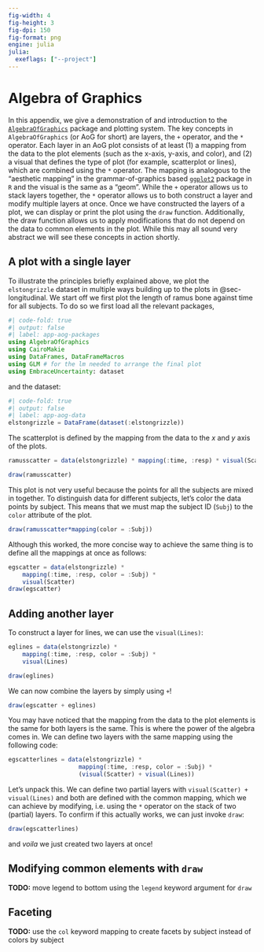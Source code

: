 ```yaml
---
fig-width: 4
fig-height: 3
fig-dpi: 150
fig-format: png
engine: julia
julia:
  exeflags: ["--project"]
---
```


# Algebra of Graphics {#sec-aog}

In this appendix, we give a demonstration of and introduction to the [`AlgebraOfGraphics`](https://aog.makie.org/) package and plotting system.
The key concepts in `AlgebraOfGraphics` (or AoG for short) are layers, the `+` operator, and the `*` operator.
Each layer in an AoG plot consists of at least (1) a mapping from the data to the plot elements (such as the x-axis, y-axis, and color), and (2) a visual that defines the type of plot (for example, scatterplot or lines), which are combined using the `*` operator.
The mapping is analogous to the "aesthetic mapping" in the grammar-of-graphics based [`ggplot2`](https://ggplot2.tidyverse.org) package in `R` and the visual is the same as a "geom".
While the `+` operator allows us to stack layers together, the `*` operator allows us to both construct a layer and modify multiple layers at once.
Once we have constructed the layers of a plot, we can display or print the plot using the `draw` function.
Additionally, the draw function allows us to apply modifications that do not depend on the data to common elements in the plot.
While this may all sound very abstract we will see these concepts in action shortly.

## A plot with a single layer

To illustrate the principles briefly explained above, we plot the `elstongrizzle` dataset in multiple ways building up to the plots in @sec-longitudinal.
We start off we first plot the length of ramus bone against time for all subjects.
To do so we first load all the relevant packages,

```julia
#| code-fold: true
#| output: false
#| label: app-aog-packages
using AlgebraOfGraphics
using CairoMakie
using DataFrames, DataFrameMacros
using GLM # for the lm needed to arrange the final plot
using EmbraceUncertainty: dataset
```
and the dataset:

```julia
#| code-fold: true
#| output: false
#| label: app-aog-data
elstongrizzle = DataFrame(dataset(:elstongrizzle))
```

The scatterplot is defined by the mapping from the data to the $x$ and $y$ axis of the plots.

```julia
ramusscatter = data(elstongrizzle) * mapping(:time, :resp) * visual(Scatter)
```


```julia
draw(ramusscatter)
```

This plot is not very useful because the points for all the subjects are mixed in together.
To distinguish data for different subjects, let's color the data points by subject.
This means that we must map the subject ID (`Subj`) to the `color` attribute of the plot.

```julia
draw(ramusscatter*mapping(color = :Subj))
```

Although this worked, the more concise way to achieve the same thing is to define all the mappings at once as follows:
```julia
egscatter = data(elstongrizzle) *
    mapping(:time, :resp, color = :Subj) *
    visual(Scatter)
draw(egscatter)
```


## Adding another layer

To construct a layer for lines, we can use the `visual(Lines)`:
```julia
eglines = data(elstongrizzle) *
    mapping(:time, :resp, color = :Subj) *
    visual(Lines)

draw(eglines)
```

We can now combine the layers by simply using `+`!

```julia
draw(egscatter + eglines)
```

You may have noticed that the mapping from the data to the plot elements is the same for both layers is the same.
This is where the power of the algebra comes in.
We can define two layers with the same mapping using the following code:
```julia
egscatterlines = data(elstongrizzle) *
                    mapping(:time, :resp, color = :Subj) *
                    (visual(Scatter) + visual(Lines))
```
Let's unpack this.
We can define two partial layers with `visual(Scatter) + visual(Lines)` and both are defined with the common mapping, which we can achieve by modifying, i.e. using the `*` operator on the stack of two (partial) layers.
To confirm if this actually works, we can just invoke `draw`:
```julia
draw(egscatterlines)
```
and _voila_ we just created two layers at once!


## Modifying common elements with `draw`

:::{.callout-note}

**TODO:** move legend to bottom using the `legend` keyword argument for `draw`

:::


## Faceting

:::{.callout-note}

**TODO:** use the `col` keyword mapping to create facets by subject instead of colors by subject

:::